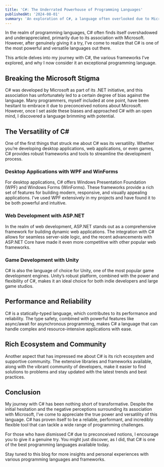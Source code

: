 ```yaml
---
title: 'C#: The Underrated Powerhouse of Programming Languages'
publishedAt: '2024-08-01'
summary: 'An exploration of C#, a language often overlooked due to Microsoft’s reputation, and how it stands out as a powerful and versatile tool in the programming world.'
---
```


In the realm of programming languages, C# often finds itself overshadowed and underappreciated, primarily due to its association with Microsoft. However, after genuinely giving it a try, I’ve come to realize that C# is one of the most powerful and versatile languages out there.

This article delves into my journey with C#, the various frameworks I’ve explored, and why I now consider it an exceptional programming language.

## Breaking the Microsoft Stigma

C# was developed by Microsoft as part of its .NET initiative, and this association has unfortunately led to a certain degree of bias against the language. Many programmers, myself included at one point, have been hesitant to embrace it due to preconceived notions about Microsoft. However, once I set aside these biases and approached C# with an open mind, I discovered a language brimming with potential.

## The Versatility of C#

One of the first things that struck me about C# was its versatility. Whether you’re developing desktop applications, web applications, or even games, C# provides robust frameworks and tools to streamline the development process.

### Desktop Applications with WPF and WinForms

For desktop applications, C# offers Windows Presentation Foundation (WPF) and Windows Forms (WinForms). These frameworks provide a rich set of features for building modern, responsive, and visually appealing applications. I’ve used WPF extensively in my projects and have found it to be both powerful and intuitive.

### Web Development with ASP.NET

In the realm of web development, ASP.NET stands out as a comprehensive framework for building dynamic web applications. The integration with C# allows for seamless server-side logic, and the recent advancements with ASP.NET Core have made it even more competitive with other popular web frameworks.

### Game Development with Unity

C# is also the language of choice for Unity, one of the most popular game development engines. Unity’s robust platform, combined with the power and flexibility of C#, makes it an ideal choice for both indie developers and large game studios.

## Performance and Reliability

C# is a statically-typed language, which contributes to its performance and reliability. The type safety, combined with powerful features like async/await for asynchronous programming, makes C# a language that can handle complex and resource-intensive applications with ease.

## Rich Ecosystem and Community

Another aspect that has impressed me about C# is its rich ecosystem and supportive community. The extensive libraries and frameworks available, along with the vibrant community of developers, make it easier to find solutions to problems and stay updated with the latest trends and best practices.

## Conclusion

My journey with C# has been nothing short of transformative. Despite the initial hesitation and the negative perceptions surrounding its association with Microsoft, I’ve come to appreciate the true power and versatility of this language. C# has proven itself to be a reliable, performant, and incredibly flexible tool that can tackle a wide range of programming challenges.

For those who have dismissed C# due to preconceived notions, I encourage you to give it a genuine try. You might just discover, as I did, that C# is one of the best programming languages available today.

Stay tuned to this blog for more insights and personal experiences with various programming languages and frameworks.
